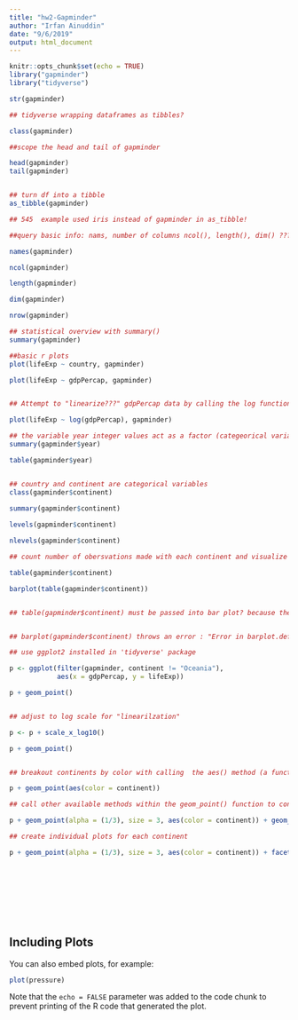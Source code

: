 ```yaml
---
title: "hw2-Gapminder"
author: "Irfan Ainuddin"
date: "9/6/2019"
output: html_document
---
```


```r
knitr::opts_chunk$set(echo = TRUE)
library("gapminder")
library("tidyverse")


```



```r
str(gapminder)
```


```r
## tidyverse wrapping dataframes as tibbles?

class(gapminder)

##scope the head and tail of gapminder

head(gapminder)
tail(gapminder)


## turn df into a tibble
as_tibble(gapminder)

## 545  example used iris instead of gapminder in as_tibble!

##query basic info: nams, number of columns ncol(), length(), dim() ??? , number of rows nrow()

names(gapminder)

ncol(gapminder)

length(gapminder)

dim(gapminder)

nrow(gapminder)

```

```r
## statistical overview with summary()
summary(gapminder)


```

```r

##basic r plots
plot(lifeExp ~ country, gapminder)

```


```r
plot(lifeExp ~ gdpPercap, gapminder)



```


```r

## Attempt to "linearize???" gdpPercap data by calling the log function on gdpPercap variable

plot(lifeExp ~ log(gdpPercap), gapminder)
```


```r
## the variable year integer values act as a factor (categeorical variable)
summary(gapminder$year)

table(gapminder$year)


## country and continent are categorical variables
class(gapminder$continent)

summary(gapminder$continent)
  
levels(gapminder$continent)

nlevels(gapminder$continent)
```


```r
## count number of obersvations made with each continent and visualize the data

table(gapminder$continent)

barplot(table(gapminder$continent))


## table(gapminder$continent) must be passed into bar plot? because the number of observations is counted by table() which barplot uses to build a "height" y-axis value for each continent.


## barplot(gapminder$continent) throws an error : "Error in barplot.default(gapminder$continent) : 'height' must be a vector or a matrix"
```


```r
## use ggplot2 installed in 'tidyverse' package

p <- ggplot(filter(gapminder, continent != "Oceania"),
            aes(x = gdpPercap, y = lifeExp))

p + geom_point()


## adjust to log scale for "linearilzation"

p <- p + scale_x_log10()

p + geom_point()


## breakout continents by color with calling  the aes() method (a function within a function) within geom_point()

p + geom_point(aes(color = continent))  

## call other available methods within the geom_point() function to continue EDA, or define attribute variables within geom_point() such as alpha,

p + geom_point(alpha = (1/3), size = 3, aes(color = continent)) + geom_smooth(lwd = 3, se = FALSE)

## create individual plots for each continent

p + geom_point(alpha = (1/3), size = 3, aes(color = continent)) + facet_wrap(~ continent) + geom_smooth(lwd = 1.5, se = FALSE)


```

```r

```


```r


```


```r


```


```r


```


```r


```


```r

```


```r

```


```r

```
## Including Plots

You can also embed plots, for example:

```r
plot(pressure)
```

Note that the `echo = FALSE` parameter was added to the code chunk to prevent printing of the R code that generated the plot.
